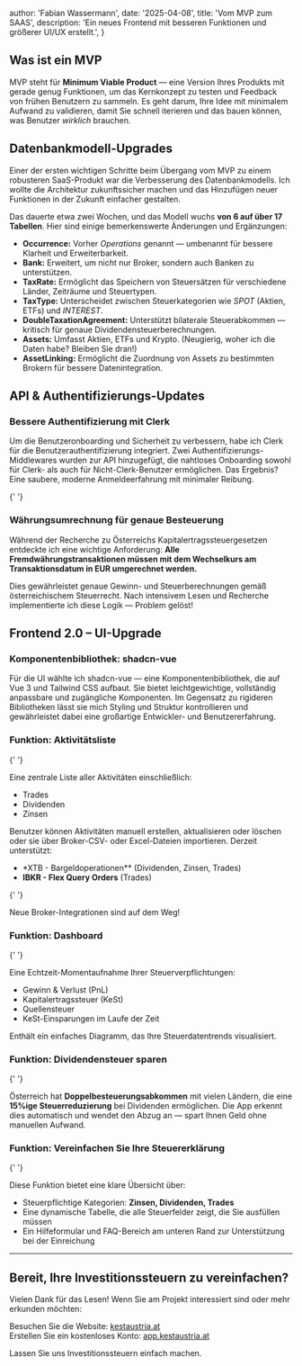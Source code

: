 
  author: 'Fabian Wassermann',
  date: '2025-04-08',
  title: 'Vom MVP zum SAAS',
  description:
    'Ein neues Frontend mit besseren Funktionen und größerer UI/UX erstellt.',
}


## Was ist ein MVP

MVP steht für **Minimum Viable Product** — eine Version Ihres Produkts mit gerade genug Funktionen, um das Kernkonzept zu testen und Feedback von frühen Benutzern zu sammeln. Es geht darum, Ihre Idee mit minimalem Aufwand zu validieren, damit Sie schnell iterieren und das bauen können, was Benutzer _wirklich_ brauchen.

## Datenbankmodell-Upgrades

Einer der ersten wichtigen Schritte beim Übergang vom MVP zu einem robusteren SaaS-Produkt war die Verbesserung des Datenbankmodells.
Ich wollte die Architektur zukunftssicher machen und das Hinzufügen neuer Funktionen in der Zukunft einfacher gestalten.

Das dauerte etwa zwei Wochen, und das Modell
wuchs **von 6 auf über 17 Tabellen**. Hier sind einige bemerkenswerte Änderungen und Ergänzungen:

- **Occurrence:** Vorher _Operations_ genannt — umbenannt für bessere Klarheit und Erweiterbarkeit.
- **Bank:** Erweitert, um nicht nur Broker, sondern auch Banken zu unterstützen.
- **TaxRate:** Ermöglicht das Speichern von Steuersätzen für verschiedene Länder, Zeiträume und Steuertypen.
- **TaxType:** Unterscheidet zwischen Steuerkategorien wie _SPOT_ (Aktien, ETFs) und _INTEREST_.
- **DoubleTaxationAgreement:** Unterstützt bilaterale Steuerabkommen — kritisch für genaue Dividendensteuerberechnungen.
- **Assets:** Umfasst Aktien, ETFs und Krypto. (Neugierig, woher ich die Daten habe? Bleiben Sie dran!)
- **AssetLinking:** Ermöglicht die Zuordnung von Assets zu bestimmten Brokern für bessere Datenintegration.

## API & Authentifizierungs-Updates

### Bessere Authentifizierung mit Clerk

Um die Benutzeronboarding und Sicherheit zu verbessern, habe ich Clerk für die Benutzerauthentifizierung integriert. Zwei Authentifizierungs-Middlewares wurden zur API hinzugefügt, die nahtloses Onboarding sowohl für Clerk- als auch für Nicht-Clerk-Benutzer ermöglichen. Das Ergebnis? Eine saubere, moderne Anmeldeerfahrung mit minimaler Reibung.

<Image src={login} alt="" className="rounded-lg" />{' '}

### Währungsumrechnung für genaue Besteuerung

Während der Recherche zu Österreichs Kapitalertragssteuergesetzen entdeckte ich eine wichtige Anforderung:
**Alle Fremdwährungstransaktionen müssen mit dem Wechselkurs am Transaktionsdatum in EUR umgerechnet werden.**

Dies gewährleistet genaue Gewinn- und Steuerberechnungen gemäß österreichischem Steuerrecht. Nach intensivem Lesen und Recherche implementierte ich diese Logik — Problem gelöst!

## Frontend 2.0 – UI-Upgrade

### Komponentenbibliothek: shadcn-vue

Für die UI wählte ich shadcn-vue — eine Komponentenbibliothek, die auf Vue 3 und Tailwind CSS aufbaut. Sie bietet leichtgewichtige, vollständig anpassbare und zugängliche Komponenten. Im Gegensatz zu rigideren Bibliotheken lässt sie mich Styling und Struktur kontrollieren und gewährleistet dabei eine großartige Entwickler- und Benutzererfahrung.

### Funktion: Aktivitätsliste

<Image src={activities} alt="" className="rounded-lg" />{' '}

Eine zentrale Liste aller Aktivitäten einschließlich:

- Trades
- Dividenden
- Zinsen

Benutzer können Aktivitäten manuell erstellen, aktualisieren oder löschen oder sie über Broker-CSV- oder Excel-Dateien importieren. Derzeit unterstützt:

- \*XTB - Bargeldoperationen\*\* (Dividenden, Zinsen, Trades)
- **IBKR - Flex Query Orders** (Trades)

<Image src={activitiyImport} alt="" className="rounded-lg" />{' '}

Neue Broker-Integrationen sind auf dem Weg!

### Funktion: Dashboard

<Image src={dashboard} alt="" className="rounded-lg" />{' '}

Eine Echtzeit-Momentaufnahme Ihrer Steuerverpflichtungen:

- Gewinn & Verlust (PnL)
- Kapitalertragssteuer (KeSt)
- Quellensteuer
- KeSt-Einsparungen im Laufe der Zeit

Enthält ein einfaches Diagramm, das Ihre Steuerdatentrends visualisiert.

### Funktion: Dividendensteuer sparen

<Image src={saveTax} alt="" className="rounded-lg" />{' '}

Österreich hat **Doppelbesteuerungsabkommen** mit vielen Ländern, die eine **15%ige Steuerreduzierung** bei Dividenden ermöglichen. Die App erkennt dies automatisch und wendet den Abzug an — spart Ihnen Geld ohne manuellen Aufwand.

### Funktion: Vereinfachen Sie Ihre Steuererklärung

<Image src={tax} alt="" className="rounded-lg" />{' '}

Diese Funktion bietet eine klare Übersicht über:

- Steuerpflichtige Kategorien: **Zinsen, Dividenden, Trades**
- Eine dynamische Tabelle, die alle Steuerfelder zeigt, die Sie ausfüllen müssen
- Ein Hilfeformular und FAQ-Bereich am unteren Rand zur Unterstützung bei der Einreichung

---

## Bereit, Ihre Investitionssteuern zu vereinfachen?

Vielen Dank für das Lesen! Wenn Sie am Projekt interessiert sind oder mehr erkunden möchten:

<p>
  Besuchen Sie die Website: <a href="https://kestaustria.at">kestaustria.at</a> <br />
  Erstellen Sie ein kostenloses Konto:
  <a href="https://app.kestaustria.at">app.kestaustria.at</a>
</p>

Lassen Sie uns Investitionssteuern einfach machen.


